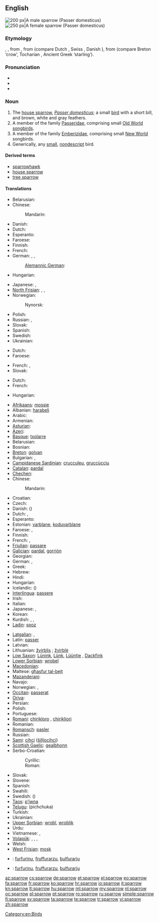 {{wikipedia}}
==English==
[[Image:Passer_domesticus3.jpg|thumb|right|200 px|A male sparrow (''Passer domesticus'')]]
[[Image:House sparrow04.jpg|thumb|right|250 px|A female sparrow (''Passer domesticus'')]]

===Etymology===
{{etyl|enm}} {{term|sparwe|lang=enm}}, {{term|sparowe|lang=enm}}, from {{etyl|ang}} {{term|spearwa|lang=ang}}, from {{proto|Germanic|sparwō}} (compare Dutch {{term|spreeuw|lang=nl}}, Swiss {{term|Spar|lang=gsw}}, Danish {{term|spurv|lang=da}}), from {{proto|Indo-European|sper}} (compare Breton {{term|frao|lang=br}} ‘crow’, Tocharian {{term|spārāñ|lang=xto}}, Ancient Greek {{term|πσαρ|tr=psar|sc=polytonic|lang=grc}} ‘starling’).

===Pronunciation===
* {{IPA|/ˈspæɹəʊ/}}
* {{audio|en-us-sparrow.ogg|Audio (US)}}
* {{rhymes|ærəʊ}}

===Noun===
{{en-noun}}

# The [[house sparrow]], ''[[Passer domesticus]]''; a small [[bird]] with a short bill, and brown, white and gray feathers.
# A member of the family [[Passeridae]], comprising small [[Old World]] [[songbird]]s.
# A member of the family [[Emberizidae]], comprising small [[New World]] songbirds.
# Generically, any [[small]], [[nondescript]] bird.

====Derived terms====
* [[sparrowhawk]]
* [[house sparrow]]
* [[tree sparrow]]

====Translations====
{{trans-top|Passer domesticus}}
* Belarusian: {{t|be|верабей|m|tr=verabéj|sc=Cyrl}}
* Chinese:
*: Mandarin: {{t|zh|麻雀|tr=máquè|sc=Hani}}
* Danish: {{t|da|gråspurv|c}}
* Dutch: {{t|nl|huismus|m|f}}
* Esperanto: {{t|eo|dompasero}}
* Faroese: {{t|fo|gráspurvur|m}}
* Finnish: {{t|fi|varpunen}}
* French: {{t|fr|moineau domestique|m}}
* German: {{t|de|Spatz|m}}, {{t|de|Sperling|m}}, {{t|de|Haussperling|m}}
*: [[Alemannic German]]: {{tø|gsw|Spatz}}
* Hungarian: {{t|hu|házi veréb}}
{{trans-mid}}
* Japanese: {{t|ja|スズメ|tr=suzume|sc=Jpan}}, {{t|ja|雀|tr=すずめ, zuzume|sc=Jpan}}
* [[North Frisian]]: {{tø|frr|hüssparag}}, {{tø|frr|hüsspåri}}, {{tø|frr|grae spåri}}
* Norwegian: {{t|no|gråspurv}}
*: Nynorsk: {{t|nn|gråsporv}}
* Polish: {{t|pl|wróbel|m}}
* Russian: {{t|ru|воробей|m|tr=vorobéj|sc=Cyrl}}, {{t|ru|воробей обыкновенный|m|tr=vorobéj obyknovénnyj|sc=Cyrl}}
* Slovak: {{t|sk|vrabec|m}}
* Spanish: {{t|es|gorrión común}}
* Swedish: {{t|sv|gråsparv}}
* Ukrainian: {{t|uk|горобець|m|tr=horobéc’|sc=Cyrl}}
{{trans-bottom}}

{{trans-top|Passeridae}}
* Dutch: {{t|nl|mus|m|f}}
* Faroese: {{t|fo|spurvur|m}}
{{trans-mid}}
* French: {{t|fr|moineau}}, {{t|fr|moineaux|p}}
* Slovak: {{t|sk|vrabec|m}}
{{trans-bottom}}

{{trans-top|Emberizidae North America}}
* Dutch: {{t|nl|gors|m|f}}
* French: {{t|fr|bruant|m}}
{{trans-mid}}
* Hungarian: {{t|hu|sármány}}
{{trans-bottom}}

{{trans-top|small bird}}
* [[Afrikaans]]: [[mossie]]
* Albanian: [[harabeli]]
* Arabic: {{t-|ar|عصفور|m|alt=عَصْفُور|tr=3aSfuur}}
* Armenian: {{t|hy|ճնճղուկ|tr=č̣nč̣ġuk}}
* [[Asturian]]: {{t|ast|pardal|m}}
* [[Azeri]]: {{t+|az|sərçə|xs=Azeri}}
* [[Basque]]: [[txolarre]]
* Belarusian: {{t|be|верабей|m|tr=verabéj|sc=Cyrl}}
* Bosnian: {{t-|bs|vrabac|m}}
* [[Breton]]: [[golvan]]
* Bulgarian: {{t+|bg|врабче|n|tr=vrabčé}}, {{t|bg|врабец|m|tr=vrabéc}}
* [[Campidanese Sardinian]]: [[crucculeu]], [[gruccùcciu]] {{m}}
* [[Catalan]]: [[pardal]] {{m}}
* [[Chechen]]: {{tø|ce|хьозий}}
* Chinese:
*: Mandarin: {{t|zh|麻雀|tr=máquè|sc=Hani}}
* Croatian: {{t+|hr|vrabac}}
* Czech: {{t+|cs|vrabec|m}}
* Danish: {{t|da|spurv}} ({{t|da|gråspurv}})
* Dutch: {{t+|nl|mus|f}}, {{t+|nl|huismus|f}}
* Esperanto: {{t-|eo|pasero|xs=Esperanto}}
* Estonian: [[varblane]], [[koduvarblane]]
* Faroese: {{t-|fo|spurvur|xs=Faroese}}, {{t-|fo|gráspurvur|xs=Faroese}}
* Finnish: {{t+|fi|varpunen}}
* French: {{t+|fr|moineau|m}}, {{t+|fr|piaf|m}}
* [[Friulian]]: [[passare]]
* [[Galician]]: [[pardal]], [[gorrión]]
* Georgian: {{t|ka|ბეღურა|tr=beg'ura|sc=Geor}}
* German: {{t+|de|Sperling|m}}, {{t+|de|Spatz|m}}
* Greek: {{t+|el|σπουργίτης|m}}
* Hebrew: {{t|he|דרור|m|tr=d'rór|sc=Hebr}}
* Hindi: {{t|hi|गौरैया|m|tr=gauraiyā|sc=Deva}}
* Hungarian: {{t+|hu|veréb}}
* Icelandic: {{t|is|spör}} ({{t|is|gráspör}})
* [[Interlingua]]: [[passere]]
* Irish: {{t+|ga|gealbhan|xs=Irish}}
* Italian: {{t+|it|passero|m}}
* Japanese: {{t|ja|スズメ|tr=suzume|sc=Jpan}}, {{t|ja|雀|tr=すずめ, zuzume|sc=Jpan}}
* Korean: {{t|ko|참새|tr=chamsae|sc=Kore}}
* Kurdish: {{t|ku|چۆله‌که‌|sc=ku-Arab}}, {{t|ku|پاساری|sc=ku-Arab}}, {{t|ku|beytik|sc=Latn}}
* [[Ladin]]: [[spoz]]
{{trans-mid}}
* [[Latgalian]]: {{tø|ltg|zvierbuļs|m}}, {{tø|ltg|žeigurs|m}}
* Latin: [[passer]]
* Latvian: {{t-|lv|zvirbulis|m|xs=Latvian}}
* Lithuanian: [[žvirblis]] {{m}}; [[žvirblė]] {{f}}
* [[Low Saxon]]: [[Lünink]], [[Lünk]], [[Lüüntje]] {{m}}, [[Dackfink]] {{m}}
* [[Lower Sorbian]]: [[wrobel]]
* [[Macedonian]]: {{t|mk|врабец|m|tr=vrábec}}
* Maltese: [[għasfur tal-bejt]]
* [[Mazanderani]]: {{tø|mzn|میچکا}}
* Navajo: {{tø|nv|tsídiiłbáhí}}
* Norwegian: {{t|no|spurv}}, {{t|no|gråspurv|m}}
* [[Occitan]]: [[passerat]]
* [[Oriya]]: {{t|or|ଘର ଚଟିଆ|tr=ghara catia|sc=Orya}}
* Persian: {{t|fa|گنجشک|tr=gonješk|xs=Persian}}
* Polish: {{t+|pl|wróbel|m}}
* Portuguese: {{t+|pt|pardal|m}}
* [[Romani]]: [[chirikloro]] {{m}}, [[chirikliori]] {{f}}
* Romanian: {{t+|ro|vrabie|f}}
* [[Romansch]]: [[pasler]]
* Russian: {{t+|ru|воробей|m|tr=vorobéj}}
* [[Sami]]: [[cihci]] ([[šilljocihci]])
* [[Scottish Gaelic]]: [[gealbhonn]]
* Serbo-Croatian:
*: Cyrillic: {{t|sh|врабац|m|sc=Cyrl}}
*: Roman: {{t|sh|vrabac|m}}
* Slovak: {{t-|sk|vrabec|m}}
* Slovene: {{t+|sl|vrabec|m}}
* Spanish: {{t+|es|gorrión|m}}
* Swahili: {{t|sw|shomoro}}
* Swedish: {{t|sv|sparv}} ({{t|sv|gråsparv}})
* [[Taos]]: [[p’į́wna]]
* [[Telugu]]: {{t|te|పిచ్చుక}} (pichchuka)
* Turkish: {{t+|tr|serçe}}
* Ukrainian: {{t|uk|горобець|m|tr=horobéc’|sc=Cyrl}}
* [[Upper Sorbian]]: [[wrobl]], [[wroblik]]
* Urdu: {{t|ur|گورییا|m|tr=gauraiyā|sc=ur-Arab}}
* Vietnamese: {{t+|vi|sẻ|xs=Vietnamese}}, {{t-|vi|chim sẻ|xs=Vietnamese}}
* [[Volapük]]: {{qualifier|male or female}} {{t|vo|spär}}, {{qualifier|male}} {{t-|vo|hispär}}, {{qualifier|female}} {{t-|vo|jispär}}, {{qualifier|offspring, young}} {{t-|vo|spärül}}
* Welsh: {{t+|cy|aderyn|xs=Welsh}}
* [[West Frisian]]: [[mosk]]
{{trans-bottom}}

{{checktrans-top}}
* {{ttbc|sdn}}: [[furfurinu]], [[fruffurarzu]], [[bulfurarju]] {{m}}
{{trans-mid}}
* {{ttbc|sdc}}: [[furfurinu]], [[fruffurarzu]], [[bulfurarju]] {{m}}
{{trans-bottom}}

[[Category:en:Birds]]

[[az:sparrow]]
[[cs:sparrow]]
[[de:sparrow]]
[[et:sparrow]]
[[el:sparrow]]
[[eo:sparrow]]
[[fa:sparrow]]
[[fr:sparrow]]
[[ko:sparrow]]
[[hr:sparrow]]
[[io:sparrow]]
[[it:sparrow]]
[[kn:sparrow]]
[[lt:sparrow]]
[[hu:sparrow]]
[[ml:sparrow]]
[[my:sparrow]]
[[nl:sparrow]]
[[oc:sparrow]]
[[pl:sparrow]]
[[pt:sparrow]]
[[ro:sparrow]]
[[ru:sparrow]]
[[simple:sparrow]]
[[fi:sparrow]]
[[sv:sparrow]]
[[ta:sparrow]]
[[te:sparrow]]
[[tr:sparrow]]
[[vi:sparrow]]
[[zh:sparrow]]